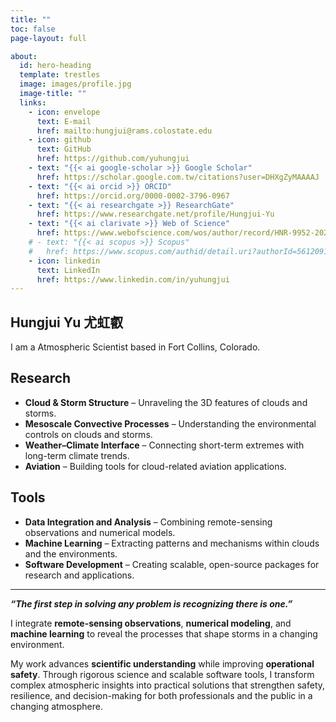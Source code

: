 ```yaml
---
title: ""
toc: false
page-layout: full

about:
  id: hero-heading
  template: trestles
  image: images/profile.jpg
  image-title: ""
  links:
    - icon: envelope
      text: E-mail
      href: mailto:hungjui@rams.colostate.edu
    - icon: github
      text: GitHub
      href: https://github.com/yuhungjui
    - text: "{{< ai google-scholar >}} Google Scholar"
      href: https://scholar.google.com.tw/citations?user=DHXgZyMAAAAJ
    - text: "{{< ai orcid >}} ORCID"
      href: https://orcid.org/0000-0002-3796-0967
    - text: "{{< ai researchgate >}} ResearchGate"
      href: https://www.researchgate.net/profile/Hungjui-Yu
    - text: "{{< ai clarivate >}} Web of Science"
      href: https://www.webofscience.com/wos/author/record/HNR-9952-2023
    # - text: "{{< ai scopus >}} Scopus"
    #   href: https://www.scopus.com/authid/detail.uri?authorId=56120916000
    - icon: linkedin
      text: LinkedIn
      href: https://www.linkedin.com/in/yuhungjui
---
```


:::{#hero-heading}

## Hungjui Yu 尤虹叡

I am a Atmospheric Scientist based in Fort Collins, Colorado.

## Research 

- **Cloud & Storm Structure** – Unraveling the 3D features of clouds and storms.  
- **Mesoscale Convective Processes** – Understanding the environmental controls on clouds and storms.  
- **Weather–Climate Interface** – Connecting short-term extremes with long-term climate trends.
- **Aviation** – Building tools for cloud-related aviation applications.

<!-- I study the 3D structure of clouds and storms, blending atmospheric science and machine learning to reveal patterns that shape weather and climate, and to create tools that make aviation safer for professionals and the public alike. -->

## Tools

- **Data Integration and Analysis** – Combining remote-sensing observations and numerical models.
- **Machine Learning** – Extracting patterns and mechanisms within clouds and the environments.
- **Software Development** – Creating scalable, open-source packages for research and applications.

<!-- My work explores the 3-dimensional structure of clouds and storms, the mesoscale convective and environmental processes that shape them, and their role at the weather–climate interface.

I integrate environmental data analysis from remote-sensing observations and numerical models with machine learning techniques to uncover patterns and mechanisms within clouds and their environments. I also develop aviation-focused tools to better address and understand storm-related risks. -->

:::

---

***"The first step in solving any problem is recognizing there is one."***

I integrate **remote-sensing observations**, **numerical modeling**, and **machine learning** to reveal the processes that shape storms in a changing environment.

My work advances **scientific understanding** while improving **operational safety**. Through rigorous science and scalable software tools, I transform complex atmospheric insights into practical solutions that strengthen safety, resilience, and decision-making for both professionals and the public in a changing atmosphere.

<!-- - 🔬 Research in: Clouds and Convective storms, Remote Sensing, Machine Learning
- 📍 Based in Fort Collins, CO
- 🧠 Passionate about data, code, and clean communication. -->
